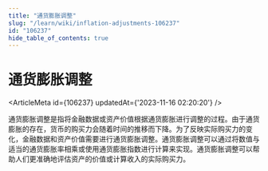 ```yaml
---
title: "通货膨胀调整"
slug: "/learn/wiki/inflation-adjustments-106237"
id: "106237"
hide_table_of_contents: true
---
```



# 通货膨胀调整

<ArticleMeta id={106237} updatedAt={'2023-11-16 02:20:20'} />
<div className='border-solid border-b border-t-0 my-4 border-[var(--ifm-color-gray-300)]' />

通货膨胀调整是指将金融数据或资产价值根据通货膨胀进行调整的过程。由于通货膨胀的存在，货币的购买力会随着时间的推移而下降。为了反映实际购买力的变化，金融数据和资产价值需要进行通货膨胀调整。通货膨胀调整可以通过将数值与适当的通货膨胀率相乘或使用通货膨胀指数进行计算来实现。通货膨胀调整可以帮助人们更准确地评估资产的价值或计算收入的实际购买力。
